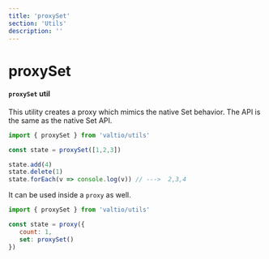 ```yaml
---
title: 'proxySet'
section: 'Utils'
description: ''
---
```


# proxySet

#### `proxySet` util

This utility creates a proxy which mimics the native Set behavior. The API is the same as the native Set API.

```js
import { proxySet } from 'valtio/utils'

const state = proxySet([1,2,3])

state.add(4)
state.delete(1)
state.forEach(v => console.log(v)) // --->  2,3,4
```

It can be used inside a `proxy` as well.

```js
import { proxySet } from 'valtio/utils'

const state = proxy({
   count: 1,
   set: proxySet()
})
```

